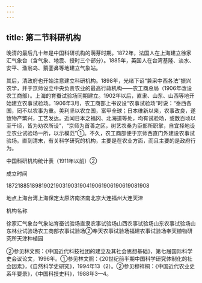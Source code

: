 ```yaml
---
---
---
```

title: 第二节科研机构
---



晚清的最后几十年是中国科研机构的萌芽时期。1872年，法国人在上海建立徐家汇气象台（含气象、地震、授时三个部分）。1885年，英国人在台湾基隆、淡水、安平、渔翁岛、鹅銮鼻等地建立气象站。

其后，清政府也开始注意建立科研机构。1898年，光绪下诏“兼采中西各法”振兴农学，并于京师设立中央负责农业的最高行政机构——农工商总局（1906年改设农工商部）。上海的育蚕试验场同期建立。1902年以后，直隶、山东、山西等地开始建立农事试验场。1906年3月，农工商部上书议设“农事试验场”时说：“泰西各国，罔不以农事为重。美利坚以农立国，富甲全球；日本维新以来，农事改良，遂致物产繁兴，工艺发达。近闻日本之福冈、北海道等处，均有试验场，或数百顷以至千顷，皆为劝农所设”，“京师为首善之区，树艺农桑为臣部所职掌，自宜择地设立农业试验场一所，以示模范”①。不久，农工商部便于京师西直门外建设农事试验场。直到清末，有关科学研究的机构，主要是在农业方面，而且主要的是政府行为。

中国科研机构统计表（1911年以前）②

成立时间

187218851898190219031903190419061906190619081908

地点上海台湾上海保定太原济南济南北京大连福州大连天津

机构名称

徐家汇气象台气象站育蚕试验场直隶农事试验场山西农事试验场山东农事试验场山东林业试验场农工商部农事试验场②奉天农事试验场福建农事试验场奉天植物研究所天津种植园

②参见林文照：《中国近代科技社团的建立及其社会思想基础》，第七届国际科学史会议论文，1996年。①参见林文照：《20世纪前半期中国科学研究体制化的社会因素》，《自然科学史研究》，1994年13（2）。②参见穆祥桐：《中国近代农业史系年要录》，《中国科技史料》，1988年3—4。
